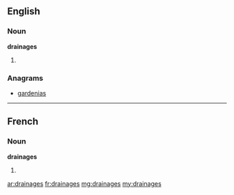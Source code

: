 ==English==

===Noun===
'''drainages'''

# {{plural of|[[drainage]]}}

===Anagrams===
* [[gardenias#English|gardenias]]

----

==French==

===Noun===
'''drainages''' {{m}}

# {{plural of|[[drainage]]|lang=fr}}

[[ar:drainages]]
[[fr:drainages]]
[[mg:drainages]]
[[my:drainages]]